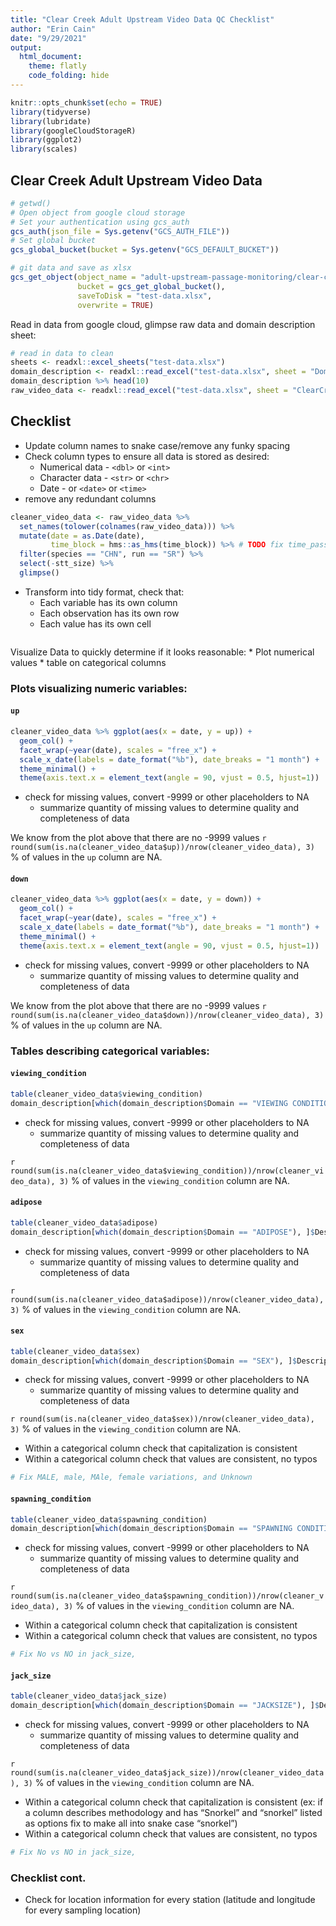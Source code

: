 ```yaml
---
title: "Clear Creek Adult Upstream Video Data QC Checklist"
author: "Erin Cain"
date: "9/29/2021"
output: 
  html_document:
    theme: flatly
    code_folding: hide
---
```


```r
knitr::opts_chunk$set(echo = TRUE)
library(tidyverse)
library(lubridate)
library(googleCloudStorageR)
library(ggplot2)
library(scales)
```

## Clear Creek Adult Upstream Video Data 
```r
# getwd()
# Open object from google cloud storage
# Set your authentication using gcs_auth
gcs_auth(json_file = Sys.getenv("GCS_AUTH_FILE"))
# Set global bucket 
gcs_global_bucket(bucket = Sys.getenv("GCS_DEFAULT_BUCKET"))

# git data and save as xlsx
gcs_get_object(object_name = "adult-upstream-passage-monitoring/clear-creek/ClearCreekVideoWeir_AdultRecruitment_2013-2020.xlsx",
               bucket = gcs_get_global_bucket(),
               saveToDisk = "test-data.xlsx",
               overwrite = TRUE)
```

Read in data from google cloud, glimpse raw data and domain description sheet: 
```r
# read in data to clean 
sheets <- readxl::excel_sheets("test-data.xlsx")
domain_description <- readxl::read_excel("test-data.xlsx", sheet = "Domain Description") 
domain_description %>% head(10)
raw_video_data <- readxl::read_excel("test-data.xlsx", sheet = "ClearCreekVideoWeir_AdultRecrui") %>% glimpse()
```

## Checklist

* Update column names to snake case/remove any funky spacing
* Check column types to ensure all data is stored as desired:
  * Numerical data - `<dbl>` or `<int>` 
  * Character data - `<str>` or `<chr>`
  * Date - <datetime> or `<date>` or `<time>`
* remove any redundant columns

```r
cleaner_video_data <- raw_video_data %>% 
  set_names(tolower(colnames(raw_video_data))) %>%
  mutate(date = as.Date(date),
         time_block = hms::as_hms(time_block)) %>% # TODO fix time_passage
  filter(species == "CHN", run == "SR") %>%
  select(-stt_size) %>% 
  glimpse() 
```
* Transform into tidy format, check that:
  * Each variable has its own column 
  * Each observation has its own row 
  * Each value has its own cell
```r

```

Visualize Data to quickly determine if it looks reasonable: 
* Plot numerical values
* table on categorical columns

### Plots visualizing numeric variables: {.tabset}

#### `up`
```r
cleaner_video_data %>% ggplot(aes(x = date, y = up)) + 
  geom_col() + 
  facet_wrap(~year(date), scales = "free_x") + 
  scale_x_date(labels = date_format("%b"), date_breaks = "1 month") + 
  theme_minimal() + 
  theme(axis.text.x = element_text(angle = 90, vjust = 0.5, hjust=1))
```

* check for missing values, convert -9999 or other placeholders to NA 
  * summarize quantity of missing values to determine quality and completeness of data
  
We know from the plot above that there are no -9999 values
`r round(sum(is.na(cleaner_video_data$up))/nrow(cleaner_video_data), 3)` % of values in the `up` column are NA. 

#### `down` 
```r
cleaner_video_data %>% ggplot(aes(x = date, y = down)) + 
  geom_col() + 
  facet_wrap(~year(date), scales = "free_x") + 
  scale_x_date(labels = date_format("%b"), date_breaks = "1 month") + 
  theme_minimal() + 
  theme(axis.text.x = element_text(angle = 90, vjust = 0.5, hjust=1))
```

* check for missing values, convert -9999 or other placeholders to NA 
  * summarize quantity of missing values to determine quality and completeness of data
  
We know from the plot above that there are no -9999 values
`r round(sum(is.na(cleaner_video_data$down))/nrow(cleaner_video_data), 3)` % of values in the `up` column are NA. 

### Tables describing categorical variables: {.tabset}

#### `viewing_condition`
```r
table(cleaner_video_data$viewing_condition)
domain_description[which(domain_description$Domain == "VIEWING CONDITION"), ]$Description
```

* check for missing values, convert -9999 or other placeholders to NA 
  * summarize quantity of missing values to determine quality and completeness of data
  
`r round(sum(is.na(cleaner_video_data$viewing_condition))/nrow(cleaner_video_data), 3)` % of values in the `viewing_condition` column are NA. 

#### `adipose`
```r
table(cleaner_video_data$adipose)
domain_description[which(domain_description$Domain == "ADIPOSE"), ]$Description
```

* check for missing values, convert -9999 or other placeholders to NA 
  * summarize quantity of missing values to determine quality and completeness of data
  
`r round(sum(is.na(cleaner_video_data$adipose))/nrow(cleaner_video_data), 3)` % of values in the `viewing_condition` column are NA. 

#### `sex`
```r
table(cleaner_video_data$sex)
domain_description[which(domain_description$Domain == "SEX"), ]$Description
```

* check for missing values, convert -9999 or other placeholders to NA 
  * summarize quantity of missing values to determine quality and completeness of data
  
`r round(sum(is.na(cleaner_video_data$sex))/nrow(cleaner_video_data), 3)` % of values in the `viewing_condition` column are NA.   

* Within a categorical column check that capitalization is consistent 
* Within a categorical column check that values are consistent, no typos
```r
# Fix MALE, male, MAle, female variations, and Unknown 
```

#### `spawning_condition`
```r
table(cleaner_video_data$spawning_condition)
domain_description[which(domain_description$Domain == "SPAWNING CONDITION"), ]$Description
```

* check for missing values, convert -9999 or other placeholders to NA 
  * summarize quantity of missing values to determine quality and completeness of data
  
`r round(sum(is.na(cleaner_video_data$spawning_condition))/nrow(cleaner_video_data), 3)` % of values in the `viewing_condition` column are NA. 

* Within a categorical column check that capitalization is consistent 
* Within a categorical column check that values are consistent, no typos
```r
# Fix No vs NO in jack_size, 
```

#### `jack_size`
```r
table(cleaner_video_data$jack_size)
domain_description[which(domain_description$Domain == "JACKSIZE"), ]$Description
```

* check for missing values, convert -9999 or other placeholders to NA 
  * summarize quantity of missing values to determine quality and completeness of data
  
`r round(sum(is.na(cleaner_video_data$jack_size))/nrow(cleaner_video_data), 3)` % of values in the `viewing_condition` column are NA. 

* Within a categorical column check that capitalization is consistent (ex: if a column describes methodology and has “Snorkel” and “snorkel” listed as options fix to make all into snake case “snorkel”)
* Within a categorical column check that values are consistent, no typos
```r
# Fix No vs NO in jack_size, 
```

### Checklist cont. 

* Check for location information for every station (latitude and longitude for every sampling location) 
```r

```
